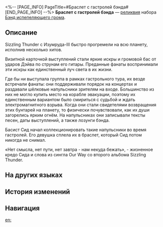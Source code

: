 <%-- [PAGE_INFO]
PageTitle=#Браслет с гастролей бэнда#
[END_PAGE_INFO] --%>
{{Реликвия Инфобокс
|id          = 61092
|Изображение = Предмет Браслет с гастролей бэнда.png
|Набор       = Бэнд испепеляющего грома
|Предмет     = Руки
|Упоминания  = 
}}
{{Описание|Браслет басиста Сида, сплетённый из шёлковых напульсников с гастролей. На нём написано несколько строк текста.}}
'''Браслет с гастролей бэнда''' — [[реликвия]] набора [[Бэнд испепеляющего грома]].

==Описание==
Sizzling Thunder с Изумруда-III быстро прогремели на всю планету, исполнив несколько хитов.

Визитной карточкой выступлений стали яркие искры и громовой бас от ударов Дэйва по струнам его гитары. Преданные фанаты воспринимали эти искры как единственный луч света в их жизни.

Где бы ни выступала группа в рамках гастрольного тура, их везде встречали фанаты: они поддерживали порядок на концертах и раздавали шёлковые напульсники зрителям на входе. Большинство из них не могло купить место на корабле эвакуации, поэтому их единственным вариантом было смириться с судьбой и ждать электромагнитного взрыва. Когда они стали свидетелями возвращения этих бунтарей на планету, то физически почувствовали, как их души загорелись ярким огнём. На напульсниках они записывали тексты песен, даты выступлений, а также лозунги бэнда.

Басист Сид начал коллекционировать такие напульсники во время гастролей. Его девушка сплела их в браслет, который Сид потом никогда не снимал.

«Нет смысла, нет пути, нет завтра - нам некуда бежать», - жизненное кредо Сида и слова из сингла Our Way со второго альбома Sizzling Thunder.

==На других языках==
{{На других языках
|en   = Band's Touring Bracelet
|zhs  = 乐队的巡演手绳
|zht  = 樂團的巡演手繩
|ja   = バンドのツアーブレスレット
|ko   = 밴드의 투어 팔찌
|es   = Pulsera de la gira de la banda
|fr   = Bracelet de la tournée du groupe
|ru   = Браслет с гастролей бэнда
|th   = Band's Touring Bracelet
|vi   = Vòng Tay Lưu Diễn Của Ban Nhạc
|de   = Tourarmband der Band
|id   = Band's Touring Bracelet
|pt   = Pulseira de Turnê da Banda
}}

==История изменений==
{{История изменений|3.5}}

==Навигация==
{{Набор Реликвий Навбокс|Бэнд испепеляющего грома}}

[[en:]]
